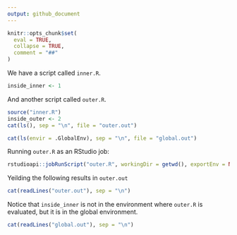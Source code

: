 ```yaml
---
output: github_document
---
```


<!-- README.md is generated from README.Rmd. Please edit that file -->

```r
knitr::opts_chunk$set(
  eval = TRUE,
  collapse = TRUE,
  comment = "##"
)
```

We have a script called `inner.R`.

```r
inside_inner <- 1
```

And another script called `outer.R`.

```r
source("inner.R")
inside_outer <- 2
cat(ls(), sep = "\n", file = "outer.out")

cat(ls(envir = .GlobalEnv), sep = "\n", file = "global.out")
```

Running `outer.R` as an RStudio job:

```r
rstudioapi::jobRunScript("outer.R", workingDir = getwd(), exportEnv = NULL)
```

Yeilding the following results in `outer.out`

```r
cat(readLines("outer.out"), sep = "\n")
```

Notice that `inside_inner` is not in the environment where `outer.R` is evaluated, but it is in the global environment.

```r
cat(readLines("global.out"), sep = "\n")
```
